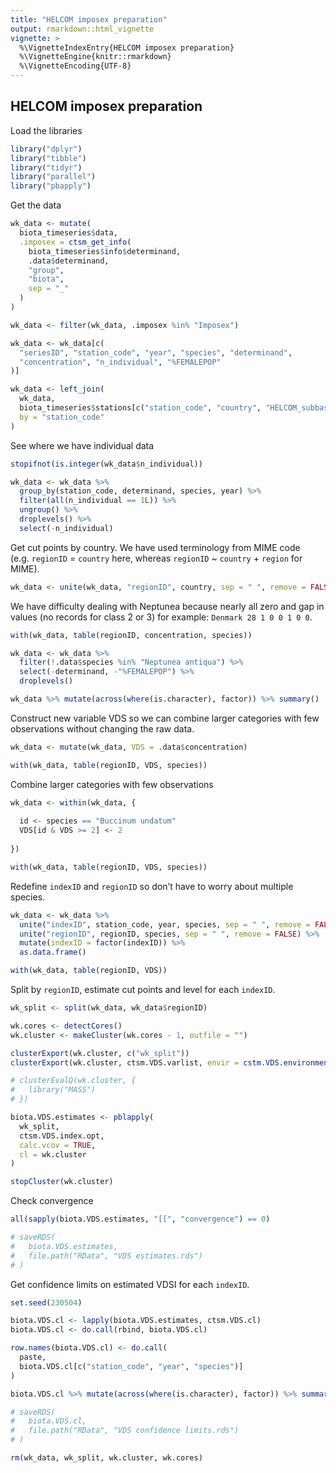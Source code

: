 ```yaml
---
title: "HELCOM imposex preparation"
output: rmarkdown::html_vignette
vignette: >
  %\VignetteIndexEntry{HELCOM imposex preparation}
  %\VignetteEngine{knitr::rmarkdown}
  %\VignetteEncoding{UTF-8}
---
```


## HELCOM imposex preparation

Load the libraries

```r
library("dplyr")
library("tibble")
library("tidyr")
library("parallel")
library("pbapply")
```

Get the data

```r
wk_data <- mutate(
  biota_timeseries$data,
  .imposex = ctsm_get_info(
    biota_timeseries$info$determinand, 
    .data$determinand, 
    "group", 
    "biota", 
    sep = "_"
  )
)

wk_data <- filter(wk_data, .imposex %in% "Imposex")

wk_data <- wk_data[c(
  "seriesID", "station_code", "year", "species", "determinand", 
  "concentration", "n_individual", "%FEMALEPOP"
)]

wk_data <- left_join(
  wk_data, 
  biota_timeseries$stations[c("station_code", "country", "HELCOM_subbasin")],
  by = "station_code"
)
```


See where we have individual data 

```r
stopifnot(is.integer(wk_data$n_individual))
```

```r
wk_data <- wk_data %>%
  group_by(station_code, determinand, species, year) %>% 
  filter(all(n_individual == 1L)) %>% 
  ungroup() %>% 
  droplevels() %>% 
  select(-n_individual)
```


Get cut points by country. We have used terminology from MIME code
(e.g. `regionID` = `country` here, whereas `regionID` ~ `country` + `region` for MIME).

```r
wk_data <- unite(wk_data, "regionID", country, sep = " ", remove = FALSE)
```

We have difficulty dealing with Neptunea because nearly all zero and gap in values 
(no records for class 2 or 3) for example: `Denmark 28 1 0 0 1 0 0`. 

```r
with(wk_data, table(regionID, concentration, species))

wk_data <- wk_data %>% 
  filter(!.data$species %in% "Neptunea antiqua") %>% 
  select(-determinand, -"%FEMALEPOP") %>%
  droplevels()

wk_data %>% mutate(across(where(is.character), factor)) %>% summary()
```

Construct new variable VDS so we can combine larger categories with few observations without 
changing the raw data.

```r
wk_data <- mutate(wk_data, VDS = .data$concentration)

with(wk_data, table(regionID, VDS, species))
```

Combine larger categories with few observations

```r
wk_data <- within(wk_data, {
  
  id <- species == "Buccinum undatum"
  VDS[id & VDS >= 2] <- 2
  
})

with(wk_data, table(regionID, VDS, species))
```

Redefine `indexID` and `regionID` so don't have to worry about multiple species.

```r
wk_data <- wk_data %>% 
  unite("indexID", station_code, year, species, sep = " ", remove = FALSE) %>% 
  unite("regionID", regionID, species, sep = " ", remove = FALSE) %>% 
  mutate(indexID = factor(indexID)) %>% 
  as.data.frame()

with(wk_data, table(regionID, VDS))
```

Split by `regionID`, estimate cut points and level for each `indexID`.

```r
wk_split <- split(wk_data, wk_data$regionID)

wk.cores <- detectCores()
wk.cluster <- makeCluster(wk.cores - 1, outfile = "")

clusterExport(wk.cluster, c("wk_split"))
clusterExport(wk.cluster, ctsm.VDS.varlist, envir = cstm.VDS.environment())

# clusterEvalQ(wk.cluster, {
#   library("MASS")
# })

biota.VDS.estimates <- pblapply(
  wk_split, 
  ctsm.VDS.index.opt, 
  calc.vcov = TRUE, 
  cl = wk.cluster
)

stopCluster(wk.cluster)
```

Check convergence

```r
all(sapply(biota.VDS.estimates, "[[", "convergence") == 0)

# saveRDS(
#   biota.VDS.estimates,
#   file.path("RData", "VDS estimates.rds")
# )
```

Get confidence limits on estimated VDSI for each `indexID`.

```r
set.seed(230504)

biota.VDS.cl <- lapply(biota.VDS.estimates, ctsm.VDS.cl)
biota.VDS.cl <- do.call(rbind, biota.VDS.cl)

row.names(biota.VDS.cl) <- do.call(
  paste, 
  biota.VDS.cl[c("station_code", "year", "species")]
)

biota.VDS.cl %>% mutate(across(where(is.character), factor)) %>% summary()

# saveRDS(
#   biota.VDS.cl,
#   file.path("RData", "VDS confidence limits.rds")
# )

rm(wk_data, wk_split, wk.cluster, wk.cores)
```

